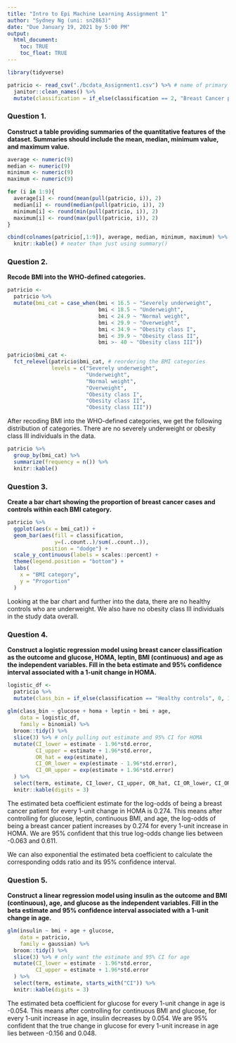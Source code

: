 ```yaml
---
title: "Intro to Epi Machine Learning Assignment 1"
author: "Sydney Ng (uni: sn2863)"
date: "Due January 19, 2021 by 5:00 PM"
output: 
  html_document: 
    toc: TRUE
    toc_float: TRUE
---
```


```r
library(tidyverse)

patricio <- read_csv("./bcdata_Assignment1.csv") %>% # name of primary author is Patricio
  janitor::clean_names() %>%
  mutate(classification = if_else(classification == 2, "Breast Cancer patients", "Healthy controls"))
```

### Question 1. 

**Construct a table providing summaries of the quantitative features of the dataset. Summaries should include the mean, median, minimum value, and maximum value.**

```r
average <- numeric(9)
median <- numeric(9)
minimum <- numeric(9)
maximum <- numeric(9)

for (i in 1:9){
  average[i] <- round(mean(pull(patricio, i)), 2)
  median[i] <- round(median(pull(patricio, i)), 2)
  minimum[i] <- round(min(pull(patricio, i)), 2)
  maximum[i] <- round(max(pull(patricio, i)), 2)
}

cbind(colnames(patricio[,1:9]), average, median, minimum, maximum) %>%
  knitr::kable() # neater than just using summary()

```

### Question 2. 

**Recode BMI into the WHO-defined categories.**

```r
patricio <-
  patricio %>%
  mutate(bmi_cat = case_when(bmi < 16.5 ~ "Severely underweight",
                             bmi < 18.5 ~ "Underweight",
                             bmi < 24.9 ~ "Normal weight",
                             bmi < 29.9 ~ "Overweight",
                             bmi < 34.9 ~ "Obesity class I",
                             bmi < 39.9 ~ "Obesity class II",
                             bmi >- 40 ~ "Obesity class III"))

patricio$bmi_cat <- 
  fct_relevel(patricio$bmi_cat, # reordering the BMI categories
              levels = c("Severely underweight",
                         "Underweight",
                         "Normal weight",
                         "Overweight",
                         "Obesity class I",
                         "Obesity class II",
                         "Obesity class III"))
```

After recoding BMI into the WHO-defined categories, we get the following distribution of categories. There are no severely underweight or obesity class III individuals in the data.

```r
patricio %>%
  group_by(bmi_cat) %>%
  summarize(frequency = n()) %>%
  knitr::kable()
```

### Question 3. 

**Create a bar chart showing the proportion of breast cancer cases and controls within each BMI category.**

```r
patricio %>%
  ggplot(aes(x = bmi_cat)) +
  geom_bar(aes(fill = classification, 
               y=(..count..)/sum(..count..)),
           position = "dodge") +
  scale_y_continuous(labels = scales::percent) +
  theme(legend.position = "bottom") +
  labs(
    x = "BMI category",
    y = "Proportion"
  )
```

Looking at the bar chart and further into the data, there are no healthy controls who are underweight. We also have no obesity class III individuals in the study data overall.

### Question 4. 

**Construct a logistic regression model using breast cancer classification as the outcome and glucose, HOMA, leptin, BMI (continuous) and age as the independent variables. Fill in the beta estimate and 95% confidence interval associated with a 1-unit change in HOMA.**

```r
logistic_df <- 
  patricio %>%
  mutate(class_bin = if_else(classification == "Healthy controls", 0, 1))
  
glm(class_bin ~ glucose + homa + leptin + bmi + age,
    data = logistic_df,
    family = binomial) %>%
  broom::tidy() %>%
  slice(3) %>% # only pulling out estimate and 95% CI for HOMA
  mutate(CI_lower = estimate - 1.96*std.error,
         CI_upper = estimate + 1.96*std.error,
         OR_hat = exp(estimate),
         CI_OR_lower = exp(estimate - 1.96*std.error),
         CI_OR_upper = exp(estimate + 1.96*std.error)
  ) %>%
  select(term, estimate, CI_lower, CI_upper, OR_hat, CI_OR_lower, CI_OR_upper) %>%
  knitr::kable(digits = 3)
```

The estimated beta coefficient estimate for the log-odds of being a breast cancer patient for every 1-unit change in HOMA is 0.274. This means after controlling for glucose, leptin, continuous BMI, and age, the log-odds of being a breast cancer patient increases by 0.274 for every 1-unit increase in HOMA. We are 95% confident that this true log-odds change lies between -0.063 and 0.611.

We can also exponential the estimated beta coefficient to calculate the corresponding odds ratio and its 95% confidence interval.


### Question 5.

**Construct a linear regression model using insulin as the outcome and BMI (continuous), age, and glucose as the independent variables. Fill in the beta estimate and 95% confidence interval associated with a 1-unit change in age.**

```r
glm(insulin ~ bmi + age + glucose,
    data = patricio,
    family = gaussian) %>%
  broom::tidy() %>%
  slice(3) %>% # only want the estimate and 95% CI for age
  mutate(CI_lower = estimate - 1.96*std.error,
         CI_upper = estimate + 1.96*std.error
  ) %>%
  select(term, estimate, starts_with("CI")) %>%
  knitr::kable(digits = 3)
```

The estimated beta coefficient for glucose for every 1-unit change in age is -0.054. This means after controlling for continuous BMI and glucose, for every 1-unit increase in age, insulin decreases by 0.054. We are 95% confident that the true change in glucose for every 1-unit increase in age lies between -0.156 and 0.048.

